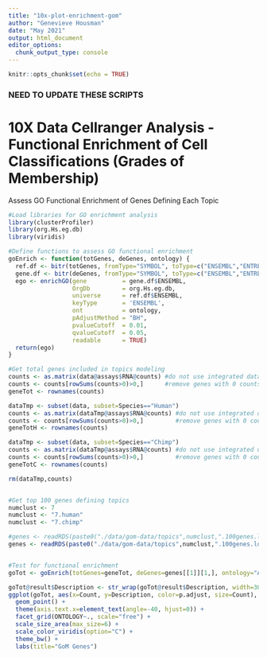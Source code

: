 ```yaml
---
title: "10x-plot-enrichment-gom"
author: "Genevieve Housman"
date: "May 2021"
output: html_document
editor_options: 
  chunk_output_type: console
---
```


```r
knitr::opts_chunk$set(echo = TRUE)
```

### NEED TO UPDATE THESE SCRIPTS ###

# 10X Data Cellranger Analysis - Functional Enrichment of Cell Classifications (Grades of Membership)

Assess GO Functional Enrichment of Genes Defining Each Topic

```r

#Load libraries for GO enrichment analysis
library(clusterProfiler)
library(org.Hs.eg.db)
library(viridis)

#Define functions to assess GO functional enrichment
goEnrich <- function(totGenes, deGenes, ontology) {
  ref.df <- bitr(totGenes, fromType="SYMBOL", toType=c("ENSEMBL","ENTREZID"), OrgDb=org.Hs.eg.db)
  gene.df <- bitr(deGenes, fromType="SYMBOL", toType=c("ENSEMBL","ENTREZID"), OrgDb=org.Hs.eg.db)
  ego <- enrichGO(gene          = gene.df$ENSEMBL,
                  OrgDb         = org.Hs.eg.db,
                  universe      = ref.df$ENSEMBL,
                  keyType       = 'ENSEMBL',
                  ont           = ontology,
                  pAdjustMethod = "BH",
                  pvalueCutoff  = 0.01,
                  qvalueCutoff  = 0.05,
                  readable      = TRUE)
  return(ego)
}

```

```r

#Get total genes included in topics modeling
counts <- as.matrix(data@assays$RNA@counts) #do not use integrated data
counts <- counts[rowSums(counts>0)>0,]      #remove genes with 0 counts across cells
geneTot <- rownames(counts)

dataTmp <- subset(data, subset=Species=="Human")
counts <- as.matrix(dataTmp@assays$RNA@counts) #do not use integrated data
counts <- counts[rowSums(counts>0)>0,]         #remove genes with 0 counts across cells
geneTotH <- rownames(counts)

dataTmp <- subset(data, subset=Species=="Chimp")
counts <- as.matrix(dataTmp@assays$RNA@counts) #do not use integrated data
counts <- counts[rowSums(counts>0)>0,]         #remove genes with 0 counts across cells
geneTotC <- rownames(counts)

rm(dataTmp,counts)


#Get top 100 genes defining topics
numclust <- 7
numclust <- "7.human"
numclust <- "7.chimp"

#genes <- readRDS(paste0("./data/gom-data/topics",numclust,".100genes.log.indv-cell.int19k.reg-tot.rds"))
genes <- readRDS(paste0("./data/gom-data/topics",numclust,".100genes.log.indv-cell.int19k.reg-tot.bc1.rds"))


#Test for functional enrichment
goTot <- goEnrich(totGenes=geneTot, deGenes=genes[[1]][1,], ontology="ALL")

goTot@result$Description <- str_wrap(goTot@result$Description, width=30)
ggplot(goTot, aes(x=Count, y=Description, color=p.adjust, size=Count), split='ONTOLOGY') +
  geom_point() +
  theme(axis.text.x=element_text(angle=-40, hjust=0)) +
  facet_grid(ONTOLOGY~., scale="free") +
  scale_size_area(max_size=6) +
  scale_color_viridis(option="C") +
  theme_bw() +
  labs(title="GoM Genes")

```
